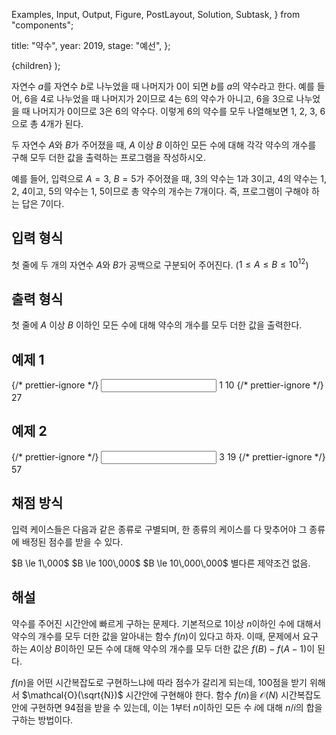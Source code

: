   Examples,
  Input,
  Output,
  Figure,
  PostLayout,
  Solution,
  Subtask,
} from "components";

  title: "약수",
  year: 2019,
  stage: "예선",
};

  <PostLayout meta={meta}>{children}</PostLayout>
);

자연수 $a$를 자연수 $b$로 나누었을 때 나머지가 $0$이 되면 $b$를 $a$의 약수라고 한다. 예를 들어, $6$을 $4$로 나누었을 때 나머지가 $2$이므로 $4$는 $6$의 약수가 아니고, $6$을 $3$으로 나누었을 때 나머지가 $0$이므로 $3$은 $6$의 약수다. 이렇게 $6$의 약수를 모두 나열해보면 $1$, $2$, $3$, $6$으로 총 $4$개가 된다.

두 자연수 $A$와 $B$가 주어졌을 때, $A$ 이상 $B$ 이하인 모든 수에 대해 각각 약수의 개수를 구해 모두 더한 값을 출력하는 프로그램을 작성하시오.

예를 들어, 입력으로 $A=3$, $B=5$가 주어졌을 때, $3$의 약수는 $1$과 $3$이고, $4$의 약수는 $1$, $2$, $4$이고, $5$의 약수는 $1$, $5$이므로 총 약수의 개수는 $7$개이다. 즉, 프로그램이 구해야 하는 답은 $7$이다.

## 입력 형식

첫 줄에 두 개의 자연수 $A$와 $B$가 공백으로 구분되어 주어진다. ($1 \le A \le B \le 10^{12}$)

## 출력 형식

첫 줄에 $A$ 이상 $B$ 이하인 모든 수에 대해 약수의 개수를 모두 더한 값을 출력한다.

## 예제 1

<Examples>
  {/* prettier-ignore */}
  <Input>
    1 10
  </Input>
  {/* prettier-ignore */}
  <Output>
    27
  </Output>
</Examples>

## 예제 2

<Examples>
  {/* prettier-ignore */}
  <Input>
    3 19
  </Input>
  {/* prettier-ignore */}
  <Output>
    57
  </Output>
</Examples>

## 채점 방식

입력 케이스들은 다음과 같은 종류로 구별되며, 한 종류의 케이스를 다 맞추어야 그 종류에 배정된 점수를 받을 수 있다.

<Subtask index={1} score={17}>
  $B \le 1\,000$
</Subtask>
<Subtask index={2} score={27}>
  $B \le 100\,000$
</Subtask>
<Subtask index={3} score={50}>
  $B \le 10\,000\,000$
</Subtask>
<Subtask index={4} score={6}>
  별다른 제약조건 없음.
</Subtask>

## 해설

<Solution>

약수를 주어진 시간안에 빠르게 구하는 문제다. 기본적으로 $1$이상 $n$이하인 수에
대해서 약수의 개수를 모두 더한 값을 알아내는 함수 $f(n)$이 있다고 하자. 이때,
문제에서 요구하는 $A$이상 $B$이하인 모든 수에 대해 약수의 개수를 모두 더한 값은
$f(B)-f(A-1)$이 된다.

$f(n)$을 어떤 시간복잡도로 구현하느냐에 따라 점수가 갈리게
되는데, $100$점을 받기 위해서 $\mathcal{O}(\sqrt{N})$ 시간안에 구현해야 한다. 함수 $f(n)$을 $\mathcal{O}(N)$
시간복잡도 안에 구현하면 $94$점을 받을 수 있는데, 이는 $1$부터 $n$이하인 모든 수 $i$에
대해 $n/i$의 합을 구하는 방법이다.

</Solution>
